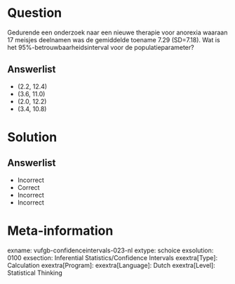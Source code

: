 Question
========
  
Gedurende een onderzoek naar een nieuwe therapie voor anorexia waaraan 17 meisjes deelnamen was de gemiddelde toename 7.29 (SD=7.18). Wat is het 95%-betrouwbaarheidsinterval voor de populatieparameter?
  
Answerlist
----------
* (2.2, 12.4)
* (3.6, 11.0)
* (2.0, 12.2)
* (3.4, 10.8)

Solution
========

Answerlist
----------
* Incorrect
* Correct
* Incorrect
* Incorrect

Meta-information
================
exname: vufgb-confidenceintervals-023-nl
extype: schoice
exsolution: 0100
exsection: Inferential Statistics/Confidence Intervals
exextra[Type]: Calculation
exextra[Program]: 
exextra[Language]: Dutch
exextra[Level]: Statistical Thinking